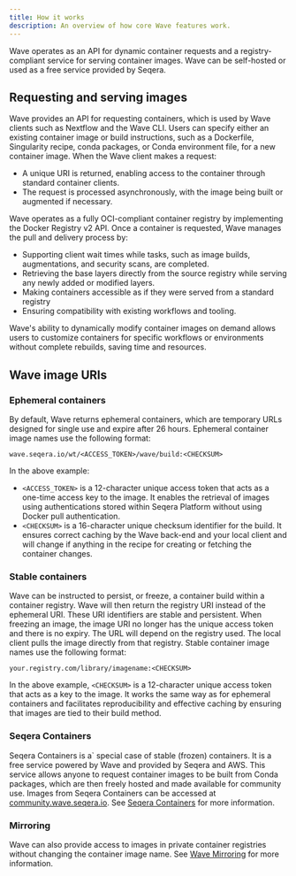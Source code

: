```yaml
---
title: How it works
description: An overview of how core Wave features work.
---
```


Wave operates as an API for dynamic container requests and a registry-compliant service for serving container images. Wave can be self-hosted or used as a free service provided by Seqera.

## Requesting and serving images

Wave provides an API for requesting containers, which is used by Wave clients such as Nextflow and the Wave CLI. Users can specify either an existing container image or build instructions, such as a Dockerfile, Singularity recipe, conda packages, or Conda environment file, for a new container image.
When the Wave client makes a request:

- A unique URI is returned, enabling access to the container through standard container clients.
- The request is processed asynchronously, with the image being built or augmented if necessary.

Wave operates as a fully OCI-compliant container registry by implementing the Docker Registry v2 API. Once a container is requested, Wave manages the pull and delivery process by:

- Supporting client wait times while tasks, such as image builds, augmentations, and security scans, are completed.
- Retrieving the base layers directly from the source registry while serving any newly added or modified layers.
- Making containers accessible as if they were served from a standard registry
- Ensuring compatibility with existing workflows and tooling.

Wave's ability to dynamically modify container images on demand allows users to customize containers for specific workflows or environments without complete rebuilds, saving time and resources.

## Wave image URIs

### Ephemeral containers

By default, Wave returns ephemeral containers, which are temporary URLs designed for single use and expire after 26 hours. Ephemeral container image names use the following format:

```
wave.seqera.io/wt/<ACCESS_TOKEN>/wave/build:<CHECKSUM>
```

In the above example:
- `<ACCESS_TOKEN>` is a 12-character unique access token that acts as a one-time access key to the image. It enables the retrieval of images using authentications stored within Seqera Platform without using Docker pull authentication.
- `<CHECKSUM>` is a 16-character unique checksum identifier for the build. It ensures correct caching by the Wave back-end and your local client and will change if anything in the recipe for creating or fetching the container changes.

### Stable containers

Wave can be instructed to persist, or freeze, a container build within a container registry. Wave will then return the registry URI instead of the ephemeral URI. These URI identifiers are stable and persistent. When freezing an image, the image URI no longer has the unique access token and there is no expiry. The URL will depend on the registry used. The local client pulls the image directly from that registry. Stable container image names use the following format:

```
your.registry.com/library/imagename:<CHECKSUM>
```

In the above example, `<CHECKSUM>` is a 12-character unique access token that acts as a key to the image. It works the same way as for ephemeral containers and facilitates reproducibility and effective caching by ensuring that images are tied to their build method.

### Seqera Containers

Seqera Containers is a` special case of stable (frozen) containers. It is a free service powered by Wave and provided by Seqera and AWS. This service allows anyone to request container images to be built from Conda packages, which are then freely hosted and made available for community use. Images from Seqera Containers can be accessed at [community.wave.seqera.io](https://community.wave.seqera.io/). See [Seqera Containers](./seqera-containers.mdx) for more information.

### Mirroring

Wave can also provide access to images in private container registries without changing the container image name. See [Wave Mirroring](./wave-mirroring.mdx) for more information.
